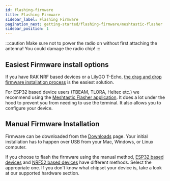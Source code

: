 ```yaml
---
id: flashing-firmware
title: Flashing Firmware
sidebar_label: Flashing Firmware
pagination_next: getting-started/flashing-firmware/meshtastic-flasher
sidebar_position: 1
---
```



:::caution
Make sure not to power the radio on without first attaching the antenna! You could damage the radio chip!
:::

## Easiest Firmware install options

If you have RAK NRF based devices or a LilyGO T-Echo, [the drag and drop firmware installation process](/docs/getting-started/flashing-firmware/flashing-esp32) is the easiest solution. 

For ESP32 based device users (TBEAM, TLORA, Heltec etc.) we recommend using the [Meshtastic Flasher application](/docs/getting-started/flashing-firmware/meshtastic-flasher). It does a lot under the hood to prevent you from needing to use the terminal. It also allows you to configure your device.

## Manual Firmware Installation

Firmware can be downloaded from the [Downloads](/downloads) page. Your initial installation has to happen over USB from your Mac, Windows, or Linux computer.

If you choose to flash the firmware using the manual method, [ESP32 based devices](/docs/getting-started/flashing-firmware/flashing-esp32) and [NRF52 based devices](/docs/getting-started/flashing-firmware/flashing-nrf52) have different methods. Select the appropriate one. If you don't know what chipset your device is, take a look at our supported hardware section.
